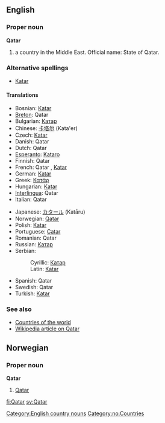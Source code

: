 ==English==

===Proper noun===
'''Qatar'''
# a country in the Middle East. Official name: State of Qatar.

===Alternative spellings===
*[[Katar]]

====Translations====
{{top}}
*Bosnian: [[Katar#Bosnian|Katar]] {{m}}
*[[Breton]]: Qatar
*Bulgarian: [[Катар]]
*Chinese: [[卡塔尔]] (Kata'er)
*Czech: [[Katar]]
*Danish: Qatar
*Dutch: Qatar
*[[Esperanto]]: [[Kataro]]
*Finnish: Qatar
*French: Qatar {{m}}, [[Katar]] {{m}}
*German: [[Katar]]
*Greek: [[Κατάρ]] {{n}}
*Hungarian: [[Katar]]
*[[Interlingua]]: Qatar
*Italian: Qatar {{m}}
{{mid}}
*Japanese: [[カタール]] (Katāru)
*Norwegian: [[#Norwegian|Qatar]]
*Polish: [[Katar]]
*Portuguese: [[Catar]]
*Romanian: Qatar {{n}}
*Russian: [[Катар]]
*Serbian:
*:Cyrillic: [[Катар#Serbian|Катар]] {{m}}
*:Latin: [[Katar#Serbian|Katar]] {{m}}
*Spanish: Qatar
*Swedish: Qatar
*Turkish: [[Katar]]
{{bottom}}

===See also===
*[[Countries of the world]]
*[[w:Qatar|Wikipedia article on Qatar]]

[[Category:English country nouns]]

==Norwegian==
===Proper noun===
[[Category:no:Countries]]
'''Qatar'''
#[[#English|Qatar]]

[[fi:Qatar]]
[[sv:Qatar]]